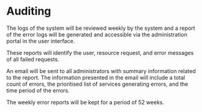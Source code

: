 # Auditing

The logs of the system will be reviewed weekly by the system and a report of the error logs will be generated and accessible via the administration portal in the user interface.

These reports will identify the user, resource request, and error messages of all failed requests.

An email will be sent to all administrators with summary information related to the report. The information presented in the email will include a total count of errors, the prioritised list of services generating errors, and the time period of the errors.

The weekly error reports will be kept for a period of 52 weeks.
